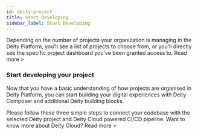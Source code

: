 ```yaml
---
id: deity-project
title: Start Developing
sidebar_label: Start Developing
---
```


Depending on the number of projects your organization is managing in the Deity Platform, you’ll see a list of projects to choose from, or you’ll directly see the specific project dashboard you’ve been granted access to. Read more >

### Start developing your project
Now that you have a basic understanding of how projects are organised in Deity Platform, you can start building your digital experiences with Deity Composer and additional Deity building blocks.

Please follow these three simple steps to connect your codebase with the selected Deity project and Deity Cloud powered CI/CD pipeline. Want to know more about Deity Cloud? Read more >